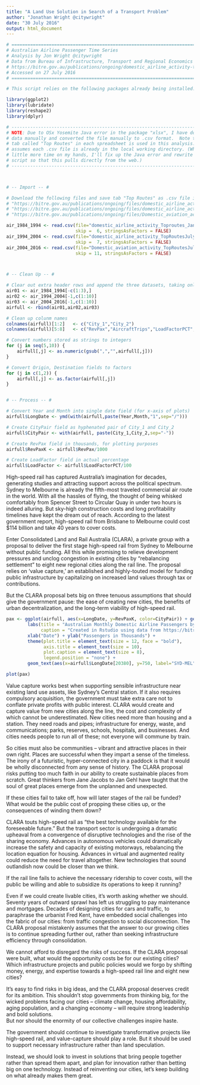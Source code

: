 ```yaml
---
title: "A Land Use Solution in Search of a Transport Problem"
author: "Jonathan Wright @citywright"
date: "30 July 2016"
output: html_document
---
```


```r
# ====================================================================================
# Australian Airline Passenger Time Series
# Analysis by Jon Wright @citywright
# Data from Bureau of Infrastructure, Transport and Regional Economics (BITRE)
# https://bitre.gov.au/publications/ongoing/domestic_airline_activity-time_series.aspx
# Accessed on 27 July 2016
# ====================================================================================

# This script relies on the following packages already being installed:

library(ggplot2)
library(lubridate)
library(reshape2)
library(dplyr)

# ------------------------------------------------------------------------------------
# NOTE: Due to OSx Yosemite Java error in the package "xlsx", I have downloaded the 
# data manually and converted the file manually to .csv format.  Note that only the 
# tab called "Top Routes" in each spreadsheet is used in this analysis. This script 
# assumes each .csv file is already in the local working directory. (When I have a
# little more time on my hands, I'll fix up the Java error and rewrite the download
# script so that this pulls directly from the web.)
# ------------------------------------------------------------------------------------



# -- Import -- #

# Download the following files and save tab "Top Routes" as .csv file in working directory.
# "https://bitre.gov.au/publications/ongoing/files/domestic_airline_activity_Toproutes_Jan84-Jun94.xls"
# "https://bitre.gov.au/publications/ongoing/files/domestic_airline_activity_TopRoutesJuly1994June2004.xls"
# "https://bitre.gov.au/publications/ongoing/files/Domestic_aviation_activity_TopRoutesJuly2004May2016.xls"

air_1984_1994 <- read.csv(file="domestic_airline_activity_Toproutes_Jan84-Jun94.csv",
                          skip =  6, stringsAsFactors = FALSE)
air_1994_2004 <- read.csv(file="domestic_airline_activity_TopRoutesJuly1994June2004.csv",
                          skip =  7, stringsAsFactors = FALSE)
air_2004_2016 <- read.csv(file="Domestic_aviation_activity_TopRoutesJuly2004May2016.csv",
                          skip = 11, stringsAsFactors = FALSE)



# -- Clean Up -- #

# Clear out extra header rows and append the three datasets, taking only the monthly data
air01 <- air_1984_1994[-c(1:3),]
air02 <- air_1994_2004[-1,c(1:10)]
air03 <- air_2004_2016[-1,c(1:10)]
airfull <- rbind(air01,air02,air03)

# Clean up colunm names
colnames(airfull)[1:2]   <- c("City_1","City_2")
colnames(airfull)[5:8]   <- c("RevPax","AircraftTrips","LoadFactorPCT","DistanceKM")

# Convert numbers stored as strings to integers
for (j in seq(5,10)) {
    airfull[,j] <- as.numeric(gsub(",","",airfull[,j]))
}

# Convert Origin, Destination fields to factors
for (j in c(1,2)) {
    airfull[,j] <- as.factor(airfull[,j])
}


# -- Process -- #

# Convert Year and Month into single date field (for x-axis of plots)
airfull$LongDate <- ymd(with(airfull,paste(Year,Month,"1",sep="/")))

# Create CityPair field as hyphenated pair of City_1 and City_2
airfull$CityPair <- with(airfull, paste(City_1,City_2,sep="-"))

# Create RevPax field in thousands, for plotting purposes
airfull$RevPaxK <- airfull$RevPax/1000

# Create LoadFactor field in actual percentage
airfull$LoadFactor <- airfull$LoadFactorPCT/100

```

High-speed rail has captured Australia's imagination for decades, generating studies and attracting support 
across the political spectrum.  Sydney to Melbourne is already the fifth-most traveled commercial air route in 
the world.  With all the hassles of flying, the thought of being whisked comfortably from Spencer Street to 
Circular Quay in under two hours is indeed alluring.  But sky-high construction costs and long profitability 
timelines have kept the dream out of reach.  According to the latest government report, high-speed rail from 
Brisbane to Melbourne could cost $114 billion and take 40 years to cover costs.

Enter Consolidated Land and Rail Australia (CLARA), a private group with a proposal to deliver the first stage 
high-speed rail from Sydney to Melbourne without public funding.  All this while promising to relieve 
development pressures and unclog congestion in existing cities by “rebalancing settlement” to eight new regional
cities along the rail line.  The proposal relies on 'value capture,' an established and highly-touted model for
funding public infrastructure by capitalizing on increased land values through tax or contributions.  

But the CLARA proposal bets big on three tenuous assumptions that should give the government pause: the ease 
of creating new cities, the benefits of urban decentralization, and the long-term viability of high-speed rail.  

```r

pax <- ggplot(airfull, aes(x=LongDate, y=RevPaxK, color=CityPair)) + geom_line(alpha=0.5) +
        labs(title = "Australian Monthly Domestic Airline Passengers by City Pair, 1984-2016",
             caption = "Created in Rstudio using data from https://bitre.gov.au/publications/ongoing/domestic_airline_activity-time_series.aspx") + 
        xlab("Date") + ylab("Passengers in Thousands") + 
        theme(plot.title = element_text(size = 12, face = "bold"),
              axis.title = element_text(size = 10),
              plot.caption = element_text(size = 8),
              legend.position = "none") +
        geom_text(aes(x=airfull$LongDate[20380], y=750, label="SYD-MEL"), color="black")

plot(pax)
```

Value capture works best when supporting sensible infrastructure near existing land use assets, like Sydney's 
Central station.  If it also requires compulsory acquisition, the government must take extra care not to 
conflate private profits with public interest.  CLARA would create and capture value from new cities along the
line, the cost and complexity of which cannot be underestimated.  New cities need more than housing and a 
station.  They need roads and pipes; infrastructure for energy, waste, and communications; parks, reserves, 
schools, hospitals, and businesses.  And cities needs people to run all of these; not everyone will commune by 
train.  

So cities must also be communities – vibrant and attractive places in their own right.  Places are successful 
when they impart a sense of the timeless.  The irony of a futuristic, hyper-connected city in a paddock is that 
it would be wholly disconnected from any sense of history.  The CLARA proposal risks putting too much faith in 
our ability to create sustainable places from scratch.  Great thinkers from Jane Jacobs to Jan Gehl have taught 
that the soul of great places emerge from the unplanned and unexpected.   

If these cities fail to take off, how will later stages of the rail be funded?  What would be the public cost 
of propping these cities up, or the consequences of winding them down?  

CLARA touts high-speed rail as “the best technology available for the foreseeable future.”  But the transport 
sector is undergoing a dramatic upheaval from a convergence of disruptive technologies and the rise of the 
sharing economy.  Advances in autonomous vehicles could dramatically increase the safety and capacity of 
existing motorways, rebalancing the location equation for housing.  Advances in virtual and augmented reality 
could reduce the need for travel altogether.  New technologies that sound outlandish now could be closer than 
we think.   

If the rail line fails to achieve the necessary ridership to cover costs, will the public be willing and able 
to subsidize its operations to keep it running?  

Even if we could create livable cities, it's worth asking whether we should.  Seventy years of outward sprawl 
has left us struggling to pay maintenance and mortgages.  Decades of designing cities for cars and traffic, to 
paraphrase the urbanist Fred Kent, have embedded social challenges into the fabric of our cities: from traffic 
congestion to social disconnection.  The CLARA proposal mistakenly assumes that the answer to our growing cities 
is to continue spreading further out, rather than seeking infrastructure efficiency through consolidation.

We cannot afford to disregard the risks of success.  If the CLARA proposal were built, what would the 
opportunity costs be for our existing cities?  Which infrastructure projects and public policies would we 
forgo by shifting money, energy, and expertise towards a high-speed rail line and eight new cities?  

It's easy to find risks in big ideas, and the CLARA proposal deserves credit for its ambition.  This shouldn't
stop governments from thinking big, for the wicked problems facing our cities – climate change, housing 
affordability, aging population, and a changing economy – will require strong leadership and bold solutions.  
But nor should the enormity of our collective challenges inspire haste.  

The government should continue to investigate transformative projects like high-speed rail, and value-capture 
should play a role.  But it should be used to support necessary infrastructure rather than land 
speculation.  

Instead, we should look to invest in solutions that bring people together rather than spread them apart, and 
plan for innovation rather than betting big on one technology.  Instead of reinventing our cities, let's keep 
building on what already makes them great.  